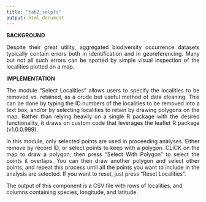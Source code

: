 ```yaml
---
title: "tab2_selpts"
output: html_document
---
```

**BACKGROUND**  
<p align="justify">
Despite their great utility, aggregated biodiversity occurrence datasets typically contain errors both in identification and in georeferencing. Many but not all such errors can be spotted by simple visual inspection of the localities plotted on a map.  
</p>
**IMPLEMENTATION**
<p align="justify">
The module “Select Localities” allows users to specify the localities to be removed vs. retained, as a crude but useful method of data cleaning. This can be done by typing the ID numbers of the localities to be removed into a text box, and/or by selecting localities to retain by drawing polygons on the map. Rather than relying heavily on a single R package with the desired functionality, it draws on custom code that leverages the leaflet R package (v1.0.0.999).
</p>
<p align="justify">
In this module, only selected points are used in proceeding analyses. Either remove by record ID, or select points to keep with a polygon. CLICK on the map to draw a polygon, then press "Select With Polygon" to select the points it overlaps. You can then draw another polygon and select other points, and repeat this process until all the points you want to include in the analysis are selected. If you want to reset, just press "Reset Localities".
</p>
<p align="justify">
The output of this component is a CSV file with rows of localities, and columns containing species,
longitude, and latitude.